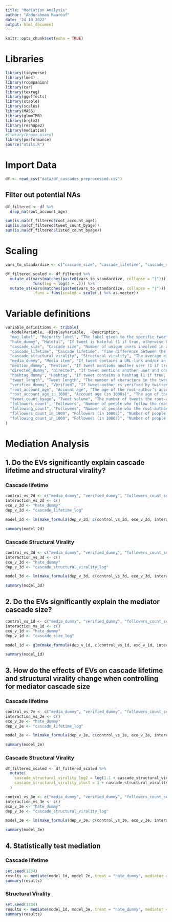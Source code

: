 ```yaml
---
title: "Mediation Analysis"
author: "Abdurahman Maarouf"
date: '24 10 2022'
output: html_document
---
```



```r
knitr::opts_chunk$set(echo = TRUE)
```


# Libraries


```r
library(tidyverse)
library(lme4)
library(rcompanion)
library(car)
library(texreg)
library(ggeffects)
library(xtable)
library(scales)
library(MASS)
library(glmmTMB)
library(brglm2)
library(reshape2)
library(mediation)
#library(broom.mixed)
library(performance)
source("utils.R")

```


# Import Data


```r
df <- read_csv("data/df_cascades_preprocessed.csv")
```


## Filter out potential NAs

```r

df_filtered <- df %>%
  drop_na(root_account_age)

sum(is.na(df_filtered$root_account_age))
sum(is.na(df_filtered$tweet_count_byage))
sum(is.na(df_filtered$listed_count_byage))

```


# Scaling

```r

vars_to_standardize <- c("cascade_size", "cascade_lifetime", "cascade_structural_virality", "sentiment", "followers_count", "following_count", "tweet_count", "root_account_age", "tweet_count_byage", "tweet_length", "tweet_uncleaned_length")

df_filtered_scaled <- df_filtered %>%
  mutate_at(vars(matches(paste0(vars_to_standardize, collapse = "|"))),
            funs(log = log(1 + .))) %>%
  mutate_at(vars(matches(paste0(vars_to_standardize, collapse = "|"))),
            .funs = funs(scaled = scale(.) %>% as.vector))

```

# Variable definitions

```r
variable_definitions <- tribble(
  ~ModelVariable, ~DisplayVariable,  ~Description,
  "maj_label", "Majority label", "The label given to the specific tweet (hate or normal)",
  "hate_dummy", "Hateful", "If tweet is hateful (1 if true, otherwise 0)",
  "cascade_size", "Cascade size", "Number of unique users involved in a cascade",
  "cascade_lifetime", "Cascade lifetime", "Time difference between the last retweet and the cascade's original tweet (in hours)",
  "cascade_structural_virality", "Structural virality", "The average distance between all pairs of nodes in a cascade",
  "media_dummy", "Media item", "If tweet contains a URL-link and/or an attachment (1 if true, otherwise 0)",
  "mention_dummy", "Mention", "If tweet mentions another user (1 if true, otherwise 0)",
  "directed_dummy", "Directed", "If tweet mentions another user and contains 2nd pronouns (1 if true, otherwise 0)",
  "hashtag_dummy", "Hashtag", "If tweet contains a hashtag (1 if true, otherwise 0)",
  "tweet_length", "Tweet length", "The number of characters in the tweet",
  "verified_dummy", "Verified", "If tweet-author is verified by twitter (1 if true, otherwise 0)",
  "root_account_age", "Account age", "The age of the root-author’s account (in days)",
  "root_account_age_in_1000", "Account age (in 1000s)", "The age of the root-author’s account (in 1000 days)",
  "tweet_count_byage", "Tweet volume", "The number of tweets the root-author has made devided by the Account Age (in days)",
  "followers_count", "Followers", "Number of people who follow the root-author on Twitter",
  "following_count", "Followees", "Number of people who the root-author follows on Twitter",
  "followers_count_in_1000", "Followers (in 1000s)", "Number of people who follow the root-author on Twitter (in 1000s)",
  "following_count_in_1000", "Followees (in 1000s)", "Number of people who the root-author follows on Twitter (in 1000s)",
)
```



# Mediation Analysis
## 1. Do the EVs significantly explain cascade lifetime and structural virality?
### Cascade lifetime


```r

control_vs_2d <- c("media_dummy", "verified_dummy", "followers_count_scaled", "following_count_scaled", "tweet_count_byage_scaled",  "root_account_age_scaled", "hashtag_dummy", "mention_dummy", "tweet_length_scaled")
interaction_vs_2d <- c()
exo_v_2d <- "hate_dummy"
dep_v_2d <- "cascade_lifetime_log"

model_2d <- lm(make_formula(dep_v_2d, c(control_vs_2d, exo_v_2d, interaction_vs_2d), c()), data = df_filtered_scaled)
```


```r

summary(model_2d)

```


### Cascade Structural Virality


```r

control_vs_3d <- c("media_dummy", "verified_dummy", "followers_count_scaled", "following_count_scaled", "tweet_count_byage_scaled",  "root_account_age_scaled", "hashtag_dummy", "mention_dummy", "tweet_length_scaled")
interaction_vs_3d <- c()
exo_v_3d <- "hate_dummy"
dep_v_3d <- "cascade_structural_virality_log"

model_3d <- lm(make_formula(dep_v_3d, c(control_vs_3d, exo_v_3d, interaction_vs_3d), c()), data = df_filtered_scaled)
```



```r

summary(model_3d)

```


## 2. Do the EVs significantly explain the mediator cascade size?


```r

control_vs_1d <- c("media_dummy", "verified_dummy", "followers_count_scaled", "following_count_scaled", "tweet_count_byage_scaled",  "root_account_age_scaled", "hashtag_dummy", "mention_dummy", "tweet_length_scaled")
interaction_vs_1d <- c()
exo_v_1d <- "hate_dummy"
dep_v_1d <- "cascade_size_log"

model_1d <- glm(make_formula(dep_v_1d, c(control_vs_1d, exo_v_1d, interaction_vs_1d), c()), data = df_filtered_scaled, family = Gamma(link = "log"))
```


```r

summary(model_1d)

```


## 3. How do the effects of EVs on cascade lifetime and structural virality change when controlling for mediator cascade size
### Cascade lifetime


```r

control_vs_2e <- c("media_dummy", "verified_dummy", "followers_count_scaled", "following_count_scaled", "tweet_count_byage_scaled",  "root_account_age_scaled", "hashtag_dummy", "mention_dummy", "tweet_length_scaled", "cascade_size_log")
interaction_vs_2e <- c()
exo_v_2e <- "hate_dummy"
dep_v_2e <- "cascade_lifetime_log"

model_2e <- lm(make_formula(dep_v_2e, c(control_vs_2e, exo_v_2e, interaction_vs_2e), c()), data = df_filtered_scaled)
```


```r

summary(model_2e)

```


### Cascade Structural Virality


```r

df_filtered_scaled <- df_filtered_scaled %>%
  mutate(
    cascade_structural_virality_log2 = log(1.1 + cascade_structural_virality),
    cascade_structural_virality_plus1 = 1 + cascade_structural_virality
  )

control_vs_3e <- c("media_dummy", "verified_dummy", "followers_count_scaled", "following_count_scaled", "tweet_count_byage_scaled",  "root_account_age_scaled", "hashtag_dummy", "mention_dummy", "tweet_length_scaled", "cascade_size_log")
interaction_vs_3e <- c()
exo_v_3e <- "hate_dummy"
dep_v_3e <- "cascade_structural_virality_log"

model_3e <- lm(make_formula(dep_v_3e, c(control_vs_3e, exo_v_3e, interaction_vs_3e), c()), data = df_filtered_scaled)
```



```r

summary(model_3e)

```


## 4. Statistically test mediation
### Cascade lifetime


```r

set.seed(1234)
results <- mediate(model_1d, model_2e, treat = "hate_dummy", mediator = "cascade_size_log", covariates = control_vs, boot = TRUE, sims = 500)
summary(results)

```

### Structural Virality


```r

set.seed(1234)
results <- mediate(model_1d, model_3e, treat = "hate_dummy", mediator = "cascade_size_log", covariates = control_vs, boot = TRUE, sims = 500)
summary(results)

```